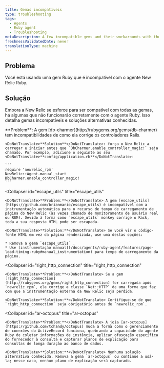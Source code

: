 ```yaml
---
title: Gemas incompatíveis
type: troubleshooting
tags:
  - Agents
  - Ruby agent
  - Troubleshooting
metaDescription: A few incompatible gems and their workarounds with the New Relic Ruby agent.
freshnessValidatedDate: never
translationType: machine
---
```


## Problema

Você está usando uma gem Ruby que é incompatível com o agente New Relic Ruby.

## Solução

Embora a New Relic se esforce para ser compatível com todas as gemas, há algumas que não funcionarão corretamente com o agente Ruby. Isso detalha gemas incompatíveis e soluções alternativas conhecidas.

<CollapserGroup>
  <Collapser
    id="db-charmer"
    title="db-charmer"
  >
    <DoNotTranslate>**Problem**</DoNotTranslate>: A gem [db-charmer](http://rubygems.org/gems/db-charmer) tem incompatibilidades de como ela corrige os controladores Rails.

    <DoNotTranslate>**Solution**</DoNotTranslate>: força o New Relic a carregar e iniciar antes que `DbCharmer.enable_controller_magic!` seja chamado. Por exemplo, adicione o seguinte ao seu <DoNotTranslate>**config/application.rb**</DoNotTranslate>:

    ```
    require 'newrelic_rpm'
    NewRelic::Agent.manual_start
    DbCharmer.enable_controller_magic!
    ```
  </Collapser>

  <Collapser
    id="escape_utils"
    title="escape_utils"
  >
    <DoNotTranslate>**Problem:**</DoNotTranslate> A gem [escape_utils](https://github.com/brianmario/escape_utils) é incompatível com a instrumentação automática para o recurso de tempo de carregamento de página do New Relic (às vezes chamado de monitoramento de usuário real ou RUM). Devido à forma como `escape_utils` monkey corrige o Rack, toda a sua resposta HTML pode ser escapada.

    <DoNotTranslate>**Solution:**</DoNotTranslate> Se você vir o código-fonte HTML em vez da página renderizada, use uma destas opções:

    * Remova a gema `escape_utils` .
    * Use [instrumentação manual](/docs/agents/ruby-agent/features/page-load-timing-ruby#manual_instrumentation) para tempo de carregamento da página.
  </Collapser>

  <Collapser
    id="right_http_connection"
    title="right_http_connection"
  >
    <DoNotTranslate>**Problem:**</DoNotTranslate> Se a gem [right_http_connection](http://rubygems.org/gems/right_http_connection) for carregada após `newrelic_rpm`, ela corrige a classe `Net::HTTP` de uma forma que faz com que a instrumentação externa da New Relic seja perdida.

    <DoNotTranslate>**Solution:**</DoNotTranslate> Certifique-se de que `right_http_connection` seja obrigatório antes de `newrelic_rpm`.
  </Collapser>

  <Collapser
    id="ar-octopus"
    title="ar-octopus"
  >
    <DoNotTranslate>**Problem:**</DoNotTranslate> A joia [ar-octopus](https://github.com/tchandy/octopus) muda a forma como o gerenciamento de conexões do ActiveRecord funciona, quebrando a capacidade do agente Ruby de coletar informações de instância, aplicar ofuscação específica do fornecedor à consulta e capturar planos de explicação para consultas de longa duração ao banco de dados.

    <DoNotTranslate>**Solution:**</DoNotTranslate> Nenhuma solução alternativa conhecida. Remova a gema `ar-octopus` ou continue a usá-la; nesse caso, nenhum plano de explicação será capturado.
  </Collapser>
</CollapserGroup>